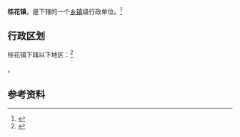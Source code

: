 {{中国乡级行政区|42/12/02/107/000}}

'''桂花镇'''，是{{PRC admin/fullname|42/12/02/107/000|3}}下辖的一个[[乡镇|乡镇]]级行政单位。<ref>{{PRC admin/ref sgc|{{PRC admin/parent|42/12/02/107/000}}}}</ref>

== 行政区划 ==

桂花镇下辖以下地区：<ref>{{PRC admin/ref sgc|42/12/02/107/000}}</ref>

{{PRC admin/children|42/12/02/107/000}}。

== 参考资料 ==

{{reflist}}

{{行政区划小作品}}
{{PRC admin/navcat|42/12/02/107/000}}